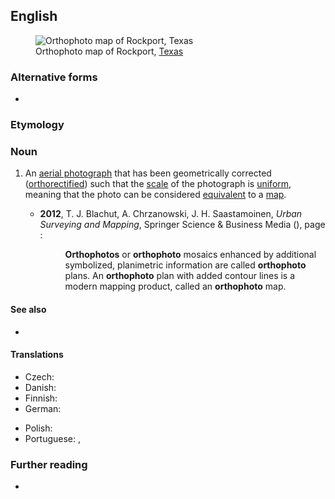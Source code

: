 ==English==
[[File:7.5 minute series orthophotomap (topographic).jpg|thumb|Orthophoto map of Rockport, [[Texas]]]]

===Alternative forms===
* {{alter|en|orthophotograph}}

===Etymology===
{{prefix|en|ortho|photo}}

===Noun===
{{en-noun}}

# An [[aerial photograph]] that has been geometrically corrected ([[orthorectified]]) such that the [[scale]] of the photograph is [[uniform]], meaning that the photo can be considered [[equivalent]] to a [[map]].
#: {{syn|en|orthoimage}}
#* '''2012''', T. J. Blachut, A. Chrzanowski, J. H. Saastamoinen, ''Urban Surveying and Mapping'', Springer Science & Business Media ({{ISBN|9781461261452}}), page {{gbooks|0I61BwAAQBAJ|293}}:
#*: '''Orthophotos''' or '''orthophoto''' mosaics enhanced by additional symbolized, planimetric information are called '''orthophoto''' plans. An '''orthophoto''' plan with added contour lines is a modern mapping product, called an '''orthophoto''' map.

====See also====
* {{l|en|orthophotography}}

====Translations====
{{trans-top|geometrically corrected aerial photograph}}
* Czech: {{t|cs|ortofotosnímek|f}}
* Danish: {{t|da|ortofoto|n}}
* Finnish: {{t|fi|ortokuva}}
* German: {{t+|de|Orthofoto|n}}
{{trans-mid}}
* Polish: {{t|pl|ortofotografia|f}}
* Portuguese: {{t|pt|ortofoto|f}}, {{t|pt|ortofotografia|f}}
{{trans-bottom}}

===Further reading===
* {{pedia}}